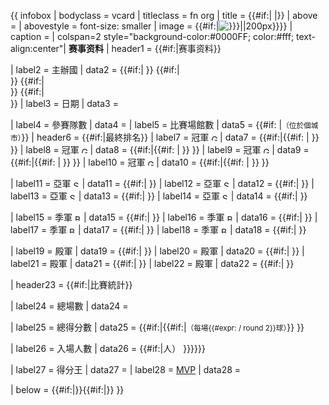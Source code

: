 {{ infobox
| bodyclass  = vcard
| titleclass = fn org
| title      = {{#if:{{{tourney_name|}}}|{{{year|}}} {{{tourney_name|}}} {{{yearr|}}} <includeonly>|{{PAGENAME}}</includeonly>}}
| above      = {{{other_titles|}}}
| abovestyle = font-size: smaller
| image      = {{#if:{{{image|}}}|[[File:{{{image}}}{{!}}{{#if:{{{size|}}}|{{{size}}}|200px}}]]}}
| caption    = {{{caption|}}}
| colspan=2 style="background-color:#0000FF; color:#fff; text-align:center"| '''赛事资料'''
| header1    = {{#if:{{{country|}}}{{{city|}}}{{{num_teams|}}}{{{venues|}}}|赛事资料}}

| label2     = 主辦國
| data2      = {{#if:{{{country|}}}|{{flag|{{{country|}}}|{{{country-flagvar|}}} }} }}<!--
  -->{{#if:{{{country2|}}}|<br />{{flag|{{{country2|}}}|{{{country2-flagvar|}}} }} }}<!--
  -->{{#if:{{{country3|}}}|<br />{{flag|{{{country3|}}}|{{{country3-flagvar|}}} }} }}<!--
  -->{{#if:{{{country4|}}}|<br />{{flag|{{{country4|}}}|{{{country4-flagvar|}}} }} }}
| label3     = 日期
| data3      = {{{dates|}}}

| label4     = 參賽隊數
| data4      = {{{num_teams|}}}
| label5     = 比賽場館數
| data5      = {{{venues|}}}{{#if:{{{cities|}}} |<small>（位於{{{cities}}}個城市）</small>}}
| header6    = {{#if:{{{winners_men|}}}{{{winners_women|}}}{{{winners_indoor|}}}{{{winners_other|}}}|最終排名}}
| label7     = 冠軍&nbsp;[[File:Gold medal blank.svg|10px]]
| data7      = {{#if:{{{winners_men|}}}|{{iflm|{{{winners_men|}}}|{{{winners_men-flagvar|}}}}}{{#if: {{{count|}}}|{{nowrap|<small>（第{{{count}}}次夺冠）</small>}} }} }}
| label8     = 冠軍&nbsp;[[File:Gold medal blank.svg|10px]]
| data8      = {{#if:{{{winners_women|}}}|{{iflw|{{{winners_women|}}}|{{{winners_women-flagvar|}}}}}{{#if: {{{count|}}}|{{nowrap|<small>（第{{{count}}}次夺冠）</small>}} }} }}
| label9     = 冠軍&nbsp;[[File:Gold medal blank.svg|10px]]
| data9      = {{#if:{{{winners_indoor|}}}|{{iil|{{{winners_indoor|}}}|{{{winners_indoor-flagvar|}}}}}{{#if: {{{count|}}}|{{nowrap|<small>（第{{{count}}}次夺冠）</small>}} }} }}
| label10    = 冠軍&nbsp;[[File:Gold medal blank.svg|10px]]
| data10     = {{#if:{{{winners_other|}}}|{{{winners_other|}}}{{#if: {{{count|}}}|{{nowrap|<small>（第{{{count}}}次夺冠）</small>}} }} }}

| label11    = 亞軍&nbsp;[[File:Silver medal blank.svg|10px]]
| data11     = {{#if:{{{second_men|}}}|{{iflm|{{{second_men|}}}|{{{second_men-flagvar|}}}}} }}
| label12    = 亞軍&nbsp;[[File:Silver medal blank.svg|10px]]
| data12     = {{#if:{{{second_women|}}}|{{iflw|{{{second_women|}}}|{{{second_women-flagvar|}}}}} }}
| label13    = 亞軍&nbsp;[[File:Silver medal blank.svg|10px]]
| data13     = {{#if:{{{second_indoor|}}}|{{iil|{{{second_indoor|}}}|{{{second_indoor-flagvar|}}}}} }}
| label14    = 亞軍&nbsp;[[File:Silver medal blank.svg|10px]]
| data14     = {{#if:{{{second_other|}}}|{{{second_other|}}} }}

| label15    = 季軍&nbsp;[[File:Bronze medal blank.svg|10px]]
| data15     = {{#if:{{{third_men|}}}|{{iflm|{{{third_men|}}}|{{{third_men-flagvar|}}}}} }}
| label16    = 季軍&nbsp;[[File:Bronze medal blank.svg|10px]]
| data16     = {{#if:{{{third_women|}}}|{{iflw|{{{third_women|}}}|{{{third_women-flagvar|}}}}} }}
| label17    = 季軍&nbsp;[[File:Bronze medal blank.svg|10px]]
| data17     = {{#if:{{{third_indoor|}}}|{{iil|{{{third_indoor|}}}|{{{third_indoor-flagvar|}}}}} }}
| label18    = 季軍&nbsp;[[File:Bronze medal blank.svg|10px]]
| data18     = {{#if:{{{third_other|}}}|{{{third_other|}}} }}

| label19    = 殿軍
| data19     = {{#if:{{{fourth_men|}}}|{{iflm|{{{fourth_men|}}}|{{{fourth_men-flagvar|}}}}} }}
| label20    = 殿軍
| data20     = {{#if:{{{fourth_women|}}}|{{iflw|{{{fourth_women|}}}|{{{fourth_women-flagvar|}}}}} }}
| label21    = 殿軍
| data21     = {{#if:{{{fourth_indoor|}}}|{{iil|{{{fourth_indoor|}}}|{{{fourth_indoor-flagvar|}}}}} }}
| label22    = 殿軍
| data22     = {{#if:{{{fourth_other|}}}|{{{fourth_other|}}} }}

| header23   = {{#if:{{{matches|}}}{{{goals|}}}{{{attendance|}}}{{{top_scorer|}}}{{{player|}}}|比賽統計}}

| label24    = 總場數
| data24     = {{{games|}}}

| label25    = 總得分數
| data25     = {{#if:{{{goals|}}}|{{{goals}}}{{#if:{{{games|}}}|<small>（每場{{#expr: {{{goals|0}}} / {{{games|1}}} round 2}}球）</small>}} }}

| label26    = 入場人數
| data26     = {{#if:{{{attendance|}}}|{{nowrap|{{formatnum: {{{attendance|0}}}人}}{{#if:{{{matches|}}}| <small>（每場{{formatnum: {{#expr: {{{attendance|0}}} / {{{matches|1}}} round 0}}}}人）</small> }}}}}}

| label27    = 得分王
| data27     = {{{scoring_leader|}}}
| label28    = [[最有價值球員|MVP]]
| data28     = {{{mvp|}}}

| below  = {{#if:{{{prevseason|}}}|{{align|left|&larr; {{{prevseason|}}} }}}}{{#if:{{{nextseason|}}}|{{align|right|{{{nextseason|}}} &rarr; }}}}
}}<noinclude>{{doc}}</noinclude>